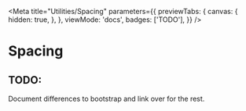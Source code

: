
<Meta
  title="Utilities/Spacing"
  parameters={{
    previewTabs: {
      canvas: {
        hidden: true,
      },
    },
    viewMode: 'docs',
    badges: ['TODO'],
  }}
/>

# Spacing

<div className="alert alert-info">
  <h2 className="alert-heading">TODO:</h2>
  <p>Document differences to bootstrap and link over for the rest.</p>
</div>

